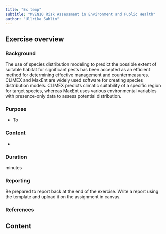 ```yaml
---
title: "Ex temp"
subtitle: "MVEN10 Risk Assessment in Environment and Public Health"
author: "Ullrika Sahlin"
---
```


## Exercise overview

### Background

The use of species distribution modeling to predict the possible extent of suitable habitat for significant pests has been accepted as an efficient method for determining effective management and countermeasures. CLIMEX and MaxEnt are widely used software for creating species distribution models. CLIMEX predicts climatic suitability of a specific region for target species, whereas MaxEnt uses various environmental variables with presence-only data to assess potential distribution.

### Purpose

-   To 



### Content

-   

### Duration

 minutes

### Reporting

Be prepared to report back at the end of the exercise.
Write a report using the template and upload it on the assignment in canvas. 

### References

## Content


